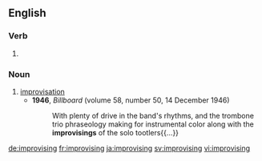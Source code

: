 ==English==

===Verb===
{{head|en|present participle}}

# {{present participle of|improvise|lang=en}}

===Noun===
{{en-noun}}

# [[improvisation]]
#* '''1946''', ''Billboard'' (volume 58, number 50, 14 December 1946)
#*: With plenty of drive in the band's rhythms, and the trombone trio phraseology making for instrumental color along with the '''improvisings''' of the solo tootlers{{...}}

[[de:improvising]]
[[fr:improvising]]
[[ja:improvising]]
[[sv:improvising]]
[[vi:improvising]]